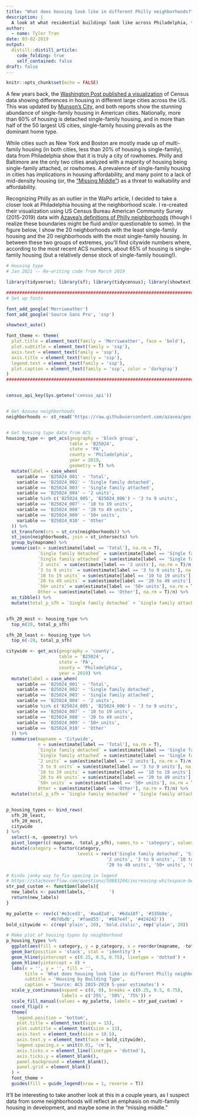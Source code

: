 ```yaml
---
title: "What does housing look like in different Philly neighborhoods?"
description: |
  A look at what residential buildings look like across Philadelphia, from detached single family homes to multi-unit high-rise apartments.
author:
  - name: Tyler Tran
date: 03-02-2019
output:
  distill::distill_article:
    code_folding: true
    self_contained: false
draft: false
---
```



```r
knitr::opts_chunk$set(echo = FALSE)
```


A few years back, the [Washington Post published a visualization](https://www.washingtonpost.com/news/wonk/wp/2015/09/21/the-most-popular-type-of-home-in-every-major-american-city-charted/?noredirect=on) of Census data showing differences in housing in different large cities across the US. This was updated by [Munson’s City](https://munsonscity.wordpress.com/2017/05/27/what-does-a-house-look-like/), and both reports show the stunning abundance of single-family housing in American cities. Nationally, more than 60% of housing is detached single-family housing, and in more than half of the 50 largest US cities, single-family housing prevails as the dominant home type.

While cities such as New York and Boston are mostly made up of multi-family housing (in both cities, less than 20% of housing is single-family), data from Philadelphia show that it is truly a city of rowhomes. Philly and Baltimore are the only two cities analyzed with a majority of housing being single-family attached, or rowhomes. A prevalence of single-family housing in cities has implications in housing affordability, and many point to a lack of mid-density housing (or, the [“Missing Middle”](https://missingmiddlehousing.com/)) as a threat to walkability and affordability.

Recognizing Philly as an outlier in the WaPo article, I decided to take a closer look at Philadelphia housing at the neighborhood scale. I re-created their visualization using US Census Bureau American Community Survey (2015-2019) data with [Azavea’s definitions of Philly neighborhoods](https://www.opendataphilly.org/dataset/philadelphia-neighborhoods) (though I realize these boundaries might be fluid and/or questionable to some). In the figure below, I show the 20 neighborhoods with the least single-family housing and the 20 neighborhoods with the most single-family housing. In between these two groups of extremes, you'll find citywide numbers where, according to the most recent ACS numbers, about 65% of housing is single-family housing (but a relatively dense stock of single-family housing!).

```r
# Housing type
# Jan 2021 -- Re-writing code from March 2019

library(tidyverse); library(sf); library(tidycensus); library(showtext)

#########################################################################
# Set up fonts

font_add_google('Merriweather')
font_add_google('Source Sans Pro', 'ssp')

showtext_auto()

font_theme <- theme(
  plot.title = element_text(family = 'Merriweather', face = 'bold'),
  plot.subtitle = element_text(family = 'ssp'),
  axis.text = element_text(family = 'ssp'),
  axis.title = element_text(family = 'ssp'),
  legend.text = element_text(family = 'ssp'),
  plot.caption = element_text(family = 'ssp', color = 'darkgray')
)
#########################################################################


census_api_key(Sys.getenv('census_api'))


# Get Azavea neighborhoods
neighborhoods <- st_read('https://raw.githubusercontent.com/azavea/geo-data/master/Neighborhoods_Philadelphia/Neighborhoods_Philadelphia.geojson')


# Get housing type data from ACS
housing_type <- get_acs(geography = 'block group',
                        table = 'B25024',
                        state = 'PA',
                        county = 'Philadelphia',
                        year = 2019,
                        geometry = T) %>%
  mutate(label = case_when(
    variable == 'B25024_001' ~ 'Total',
    variable == 'B25024_002' ~ 'Single family detached',
    variable == 'B25024_003' ~ 'Single family attached',
    variable == 'B25024_004' ~ '2 units',
    variable %in% c('B25024_005', 'B25024_006') ~ '3 to 9 units',
    variable == 'B25024_007' ~ '10 to 19 units',
    variable == 'B25024_008' ~ '20 to 49 units',
    variable == 'B25024_009' ~ '50+ units',
    variable == 'B25024_010' ~ 'Other'
  )) %>%
  st_transform(crs = st_crs(neighborhoods)) %>%
  st_join(neighborhoods, join = st_intersects) %>%
  group_by(mapname) %>%
  summarise(n = sum(estimate[label == 'Total'], na.rm = T),
            `Single family detached` = sum(estimate[label == 'Single family detached'], na.rm = T)/n,
            `Single family attached` = sum(estimate[label == 'Single family attached'], na.rm = T)/n,
            `2 units` = sum(estimate[label == '2 units'], na.rm = T)/n,
            `3 to 9 units` = sum(estimate[label == '3 to 9 units'], na.rm = T)/n,
            `10 to 19 units` = sum(estimate[label == '10 to 19 units'], na.rm = T)/n,
            `20 to 49 units` = sum(estimate[label == '20 to 49 units'], na.rm = T)/n,
            `50+ units` = sum(estimate[label == '50+ units'], na.rm = T)/n,
            Other = sum(estimate[label == 'Other'], na.rm = T)/n) %>%
  as_tibble() %>%
  mutate(total_p_sfh = `Single family detached` + `Single family attached`)


sfh_20_most <- housing_type %>%
  top_n(20, total_p_sfh)

sfh_20_least <- housing_type %>%
  top_n(-20, total_p_sfh)

citywide <- get_acs(geography = 'county',
                    table = 'B25024',
                    state = 'PA',
                    county = 'Philadelphia',
                    year = 2019) %>%
  mutate(label = case_when(
    variable == 'B25024_001' ~ 'Total',
    variable == 'B25024_002' ~ 'Single family detached',
    variable == 'B25024_003' ~ 'Single family attached',
    variable == 'B25024_004' ~ '2 units',
    variable %in% c('B25024_005', 'B25024_006') ~ '3 to 9 units',
    variable == 'B25024_007' ~ '10 to 19 units',
    variable == 'B25024_008' ~ '20 to 49 units',
    variable == 'B25024_009' ~ '50+ units',
    variable == 'B25024_010' ~ 'Other'
  )) %>%
  summarise(mapname = 'Citywide',
            n = sum(estimate[label == 'Total'], na.rm = T),
            `Single family detached` = sum(estimate[label == 'Single family detached'], na.rm = T)/n,
            `Single family attached` = sum(estimate[label == 'Single family attached'], na.rm = T)/n,
            `2 units` = sum(estimate[label == '2 units'], na.rm = T)/n,
            `3 to 9 units` = sum(estimate[label == '3 to 9 units'], na.rm = T)/n,
            `10 to 19 units` = sum(estimate[label == '10 to 19 units'], na.rm = T)/n,
            `20 to 49 units` = sum(estimate[label == '20 to 49 units'], na.rm = T)/n,
            `50+ units` = sum(estimate[label == '50+ units'], na.rm = T)/n,
            Other = sum(estimate[label == 'Other'], na.rm = T)/n) %>%
  mutate(total_p_sfh = `Single family detached` + `Single family attached`)


p_housing_types <- bind_rows(
  sfh_20_least,
  sfh_20_most,
  citywide
) %>%
  select(-n, -geometry) %>%
  pivot_longer(c(-mapname, -total_p_sfh), names_to = 'category', values_to = 'p_category') %>%
  mutate(category = factor(category, 
                           levels = rev(c('Single family detached', 'Single family attached',
                                      '2 units', '3 to 9 units', '10 to 19 units',
                                      '20 to 49 units', '50+ units', 'Other'))))

# Kinda janky way to fix spacing in legend
# https://stackoverflow.com/questions/50883294/increasing-whitespace-between-legend-items-in-ggplot2/50885122
str_pad_custom <- function(labels){
  new_labels <- paste0(labels, '       ')
  return(new_labels)
}

my_palette <- rev(c('#e3ced3', '#aa82a8', '#6da18f', '#335b8e', 
                '#b7dbdb', '#faed55', '#687e4f', '#424242'))
bold_citywide <- c(rep('plain', 20), 'bold.italic', rep('plain', 20))

# Make plot of housing types by neighborhood
p_housing_types %>%
  ggplot(aes(fill = category, y = p_category, x = reorder(mapname, -total_p_sfh))) +
  geom_bar(position = 'stack', stat = 'identity') +
  geom_hline(yintercept = c(0.25, 0.5, 0.75), linetype = 'dotted') +
  geom_hline(yintercept = 0) +
  labs(x = '', y = '', fill = '',
       title = 'What does housing look like in different Philly neighborhoods?', 
       subtitle = 'Housing by Building Type',
       caption = 'Source: ACS 2015-2019 5-year estimates') +
  scale_y_continuous(expand = c(0, 0), breaks = c(0.25, 0.5, 0.75),
                     labels = c('25%', '50%', '75%')) +
  scale_fill_manual(values = my_palette, labels = str_pad_custom) +
  coord_flip() +
  theme(
    legend.position = 'bottom',
    plot.title = element_text(size = 15),
    plot.subtitle = element_text(size = 13),
    axis.text = element_text(size = 10.5),
    axis.text.y = element_text(face = bold_citywide),
    legend.spacing.x = unit(0.01, 'cm'),
    axis.ticks.x = element_line(linetype = 'dotted'),
    axis.ticks.y = element_blank(),
    panel.background = element_blank(),
    panel.grid = element_blank()
  ) +
  font_theme +
  guides(fill = guide_legend(nrow = 1, reverse = T))
```


It’ll be interesting to take another look at this in a couple years, as I suspect data from some neighborhoods will reflect an emphasis on multi-family housing in development, and maybe some in the “missing middle.”

